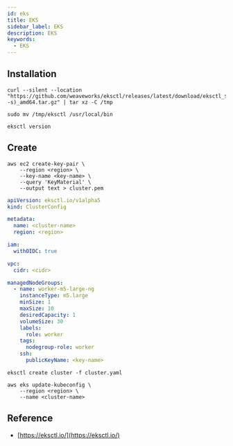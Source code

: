 ```yaml
---
id: eks
title: EKS
sidebar_label: EKS
description: EKS
keywords:
  - EKS
---
```


## Installation

```shell
curl --silent --location "https://github.com/weaveworks/eksctl/releases/latest/download/eksctl_$(uname -s)_amd64.tar.gz" | tar xz -C /tmp
```

```shell
sudo mv /tmp/eksctl /usr/local/bin
```

```shell
eksctl version
```

## Create

```shell {2-3}
aws ec2 create-key-pair \
    --region <region> \
    --key-name <key-name> \
    --query 'KeyMaterial' \
    --output text > cluster.pem
```

```yaml title="cluster.yaml" {5-6,12,26}
apiVersion: eksctl.io/v1alpha5
kind: ClusterConfig

metadata:
  name: <cluster-name>
  region: <region>

iam:
  withOIDC: true

vpc:
  cidr: <cidr>

managedNodeGroups:
  - name: worker-m5-large-ng
    instanceType: m5.large
    minSize: 1
    maxSize: 10
    desiredCapacity: 1
    volumeSize: 30
    labels:
      role: worker
    tags:
      nodegroup-role: worker
    ssh:
      publicKeyName: <key-name>
```

```shell
eksctl create cluster -f cluster.yaml
```

```shell
aws eks update-kubeconfig \
    --region <region> \
    --name <cluster-name>
```

## Reference

- [https://eksctl.io/](https://eksctl.io/)
